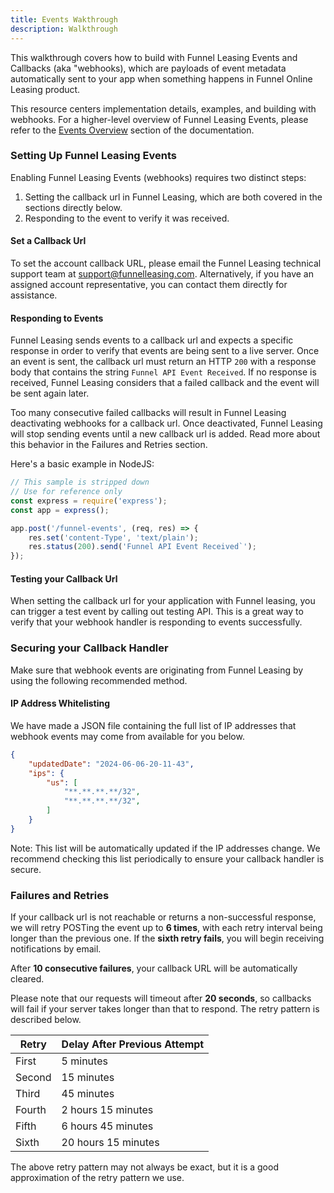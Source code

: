 ```yaml
---
title: Events Wakthrough
description: Walkthrough
---
```


This walkthrough covers how to build with Funnel Leasing Events and Callbacks (aka "webhooks), which are payloads of event metadata automatically sent to your app when something happens in Funnel Online Leasing product.

This resource centers implementation details, examples, and building with webhooks. For a higher-level overview of Funnel Leasing Events, please refer to the [Events Overview](/guides/events-and-callbacks/overview) section of the documentation.

### Setting Up Funnel Leasing Events

Enabling Funnel Leasing Events (webhooks) requires two distinct steps:

1. Setting the callback url in Funnel Leasing, which are both covered in the sections directly below.
2. Responding to the event to verify it was received.


#### Set a Callback Url

To set the account callback URL, please email the Funnel Leasing technical support team at [support@funnelleasing.com](mailto:support@funnelleasing.com). Alternatively, if you have an assigned account representative, you can contact them directly for assistance.

#### Responding to Events

Funnel Leasing sends events to a callback url and expects a specific response in order to verify that events are being sent to a live server. Once an event is sent, the callback url must return an HTTP `200` with a response body that contains the string `Funnel API Event Received`. If no response is received, Funnel Leasing considers that a failed callback and the event will be sent again later.


<Aside type="caution" title="FAILED CALLBACKS">
    Too many consecutive failed callbacks will result in Funnel Leasing deactivating webhooks for a callback url. Once deactivated, Funnel Leasing will stop sending events until a new callback url is added. Read more about this behavior in the Failures and Retries section.
</Aside>

Here's a basic example in NodeJS:
```js
// This sample is stripped down
// Use for reference only
const express = require('express');
const app = express();

app.post('/funnel-events', (req, res) => {
    res.set('content-Type', 'text/plain');
    res.status(200).send('Funnel API Event Received`');
});
```

#### Testing your Callback Url

When setting the callback url for your application with Funnel leasing, you can trigger a test event by calling out testing API. This is a great way to verify that your webhook handler is responding to events successfully.

### Securing your Callback Handler
Make sure that webhook events are originating from Funnel Leasing by using the following recommended method.

#### IP Address Whitelisting
We have made a JSON file containing the full list of IP addresses that webhook events may come from available for you below.

```json
{
    "updatedDate": "2024-06-06-20-11-43",
    "ips": {
        "us": [
            "**.**.**.**/32",
            "**.**.**.**/32",
        ]
    }
}

```

Note: This list will be automatically updated if the IP addresses change. We recommend checking this list periodically to ensure your callback handler is secure.

### Failures and Retries

If your callback url is not reachable or returns a non-successful response, we will retry POSTing the event up to **6 times**, with each retry interval being longer than the previous one. If the **sixth retry fails**, you will begin receiving notifications by email.

After **10 consecutive failures**, your callback URL will be automatically cleared.

Please note that our requests will timeout after **20 seconds**, so callbacks will fail if your server takes longer than that to respond. The retry pattern is described below.

| Retry  | Delay After Previous Attempt |
|--------|------------------------------|
| First  | 5 minutes                    |
| Second | 15 minutes                   |
| Third  | 45 minutes                   |
| Fourth | 2 hours 15 minutes           |
| Fifth  | 6 hours 45 minutes           |
| Sixth  | 20 hours 15 minutes          |

The above retry pattern may not always be exact, but it is a good approximation of the retry pattern we use.